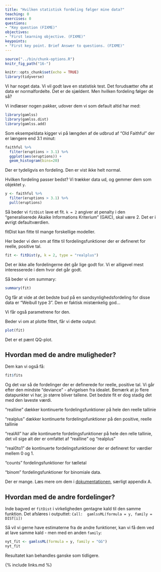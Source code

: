 ```yaml
---
title: "Hvilken statistisk fordeling følger mine data?"
teaching: 0
exercises: 0
questions:
- "Key question (FIXME)"
objectives:
- "First learning objective. (FIXME)"
keypoints:
- "First key point. Brief Answer to questions. (FIXME)"
---
```


```r
source("../bin/chunk-options.R")
knitr_fig_path("16-")
```

```r
knitr::opts_chunk$set(echo = TRUE)
library(tidyverse)
```

Vi har noget data. Vi vil godt lave en statistisk test.
Det forudsætter ofte at data er normalfordelte. Det er de
sjældent. Men hvilken fordeling følger de så?

Vi indlæser nogen pakker, udover dem vi som default altid har med:
```r
library(gamlss)
library(gamlss.dist)
library(gamlss.add)
```


Som eksempeldata kigger vi på længden af de udbrud af
"Old Faithful" der er længere end 3.1 minut:

```r
faithful %>% 
  filter(eruptions > 3.1) %>% 
  ggplot(aes(eruptions)) +
  geom_histogram(bins=20)

```

Der er tydeligvis en fordeling. Den er vist ikke helt normal.

Hvilken fordeling passer bedst?
Vi trækker data ud, og gemmer dem som objektet `y`.

```r
y <- faithful %>% 
  filter(eruptions > 3.1) %>% 
  pull(eruptions)
```

Så beder vi `fitDist` lave et fit. `k = 2` angiver at penalty i den "generaliserede Akaike Informations Kriterium" (GAIC), skal være 2. Det er i øvrigt defaultværdien.

fitDist kan fitte til mange forskellige modeller.

Her beder vi den om at fitte til fordelingsfunktioner der er defineret for reelle, positive tal.
```r
fit <- fitDist(y, k = 2, type = "realplus")
```
Det er ikke alle fordelingerne det går lige godt for. Vi er alligevel mest interesserede i dem hvor det går godt.

Så beder vi om summary:
```r
summary(fit)
```
Og får at vide at det bedste bud på en sandsynlighedsfordeling for disse data er "Weibull type 3". Den er faktisk mistænkelig god... 

Vi får også parametrene for den.

Beder vi om at plotte fittet, får vi dette output:

```r
plot(fit)
```
Det er et pænt QQ-plot.

## Hvordan med de andre muligheder?

Dem kan vi også få: 
```r
fit$fits
```
Og det var så de fordelinger der er definerede for reelle, positive tal. Vi går efter den mindste "deviance" - afvigelsen fra idealet. Bemærk at jo flere datapunkter vi har, jo større bliver tallene. Det bedste fit er dog stadig det med den laveste værdi.

"realline" dækker kontinuerte fordelingsfunktioner på hele den reelle tallinie

"realplus" dækker kontinuerte fordelingsfunktioner på den positive, reelle tallinie

"realAll" har alle kontinuerte fordelingsfunktioner på hele den relle tallinie, det vil sige alt der er omfattet af "realline" og "realplus"

"real0to1" de kontinuerte fordelingsfunktioner der er defineret for værdier mellem 0 og 1.

"counts" fordelingsfunktioner for tælletal

"binom" fordelingsfunktioner for binomiale data.

Der er mange. Læs mere om dem i [dokumentationen](https://www.gamlss.com/wp-content/uploads/2013/01/gamlss-manual.pdf), særligt appendix A.
   
## Hvordan med de andre fordelinger?

Inde bagved er `fitDist` i virkeligheden gentagne kald til den samme funktion.
Det afsløres i outputtet:
`Call:  gamlssML(formula = y, family = DIST[i])` 

Så vil vi gerne have estimaterne fra de andre funktioner, kan vi få dem ved
at lave samme kald - men med en anden `family`:
```r
nyt_fit <- gamlssML(formula = y, family = "GG")
nyt_fit
```
Resultatet kan behandles ganske som tidligere.

{% include links.md %}

